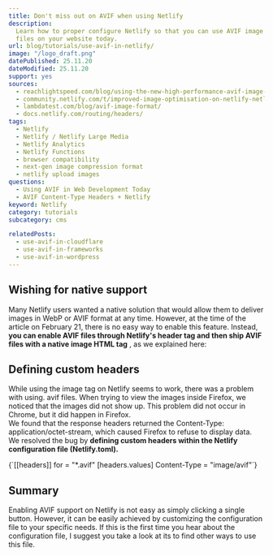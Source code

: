 ```yaml
---
title: Don't miss out on AVIF when using Netlify
description:
  Learn how to proper configure Netlify so that you can use AVIF image
  files on your website today.
url: blog/tutorials/use-avif-in-netlify/
image: "/logo_draft.png"
datePublished: 25.11.20
dateModified: 25.11.20
support: yes
sources:
  - reachlightspeed.com/blog/using-the-new-high-performance-avif-image-format-on-the-web-today/
  - community.netlify.com/t/improved-image-optimisation-on-netlify-netlify-large-media/2565/16
  - lambdatest.com/blog/avif-image-format/
  - docs.netlify.com/routing/headers/
tags:
  - Netlify
  - Netlify / Netlify Large Media
  - Netlify Analytics
  - Netlify Functions
  - browser compatibility
  - next-gen image compression format
  - netlify upload images
questions:
  - Using AVIF in Web Development Today
  - AVIF Content-Type Headers + Netlify
keyword: Netlify
category: tutorials
subcategory: cms

relatedPosts:
  - use-avif-in-cloudflare
  - use-avif-in-frameworks
  - use-avif-in-wordpress
---
```


## Wishing for native support

Many Netlify users wanted a native solution that would allow them to deliver images in WebP or AVIF format at any time. However, at the time of the article on February 21, there is no easy way to enable this feature. Instead, **you can enable AVIF files through Netlify's header tag and then ship AVIF files with a native image HTML tag** , as we explained here: <Link link="/blog/tutorials/use-avif-in-html/" text="How to use AVIF in HTML" />

## Defining custom headers

While using the image tag on Netlify seems to work, there was a problem with using. avif files. When trying to view the images inside Firefox, we noticed that the images did not show up. This problem did not occur in Chrome, but it did happen in Firefox.  
We found that the response headers returned the Content-Type: application/octet-stream, which caused Firefox to refuse to display data. We resolved the bug by **defining custom headers within the Netlify configuration file (Netlify.toml).**

<Syntax language="js">
  {`[[headers]]
for = "*.avif"
[headers.values]
Content-Type = "image/avif"`}
</Syntax>

## Summary

Enabling AVIF support on Netlify is not easy as simply clicking a single button. However, it can be easily achieved by customizing the configuration file to your specific needs. If this is the first time you hear about the configuration file, I suggest you take a look at its <Link ext="" link="docs.netlify.com/configure-builds/file-based-configuration/" text="documentation" /> to find other ways to use this file.
